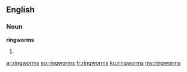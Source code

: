 ==English==

===Noun===
'''ringworms'''

# {{plural of|[[ringworm]]}}

[[ar:ringworms]]
[[eo:ringworms]]
[[fr:ringworms]]
[[ku:ringworms]]
[[my:ringworms]]